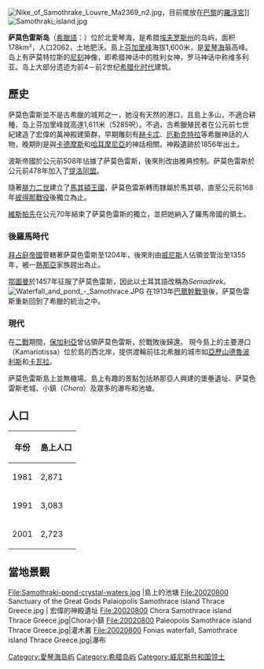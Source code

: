 {{expand|time=2009-07-18T10:44:18+00:00}}
{{unreferenced|time=2009-07-18T10:44:18+00:00}}
{{Infobox Greek Dimos
 |name = 薩莫色雷斯島
 |name_local = Σαμοθράκη
 |image_map = GR Samotraki.png 
 |image_skyline      = Samothraki - Kamariotissa - 2007.JPG
 |caption_skyline    = 薩莫色雷斯的港口
 |periph = [[東馬其頓-色雷斯|東馬其頓-色雷斯]]
|periphunit         = [[埃夫羅斯州|埃夫羅斯州]]
|pop_municipality   = 2723
|area_municipality  = 178.0
 |population_as_of = 2001年
 |elevation = 
 |lat_deg = 40
 |lat_min = 29
 |lon_deg = 25
 |lon_min = 31
 |postal_code = 680 02
 |area_code = 25510
 |licence = ΕΒ
 |website = [http://www.samothraki.gr www.samothraki.gr]
 |elevation_min      = 0
 |elevation_max      = 1611
}}
[[File:Nike_of_Samothrake_Louvre_Ma2369_n2.jpg|thumb]]，目前擺放在[[巴黎|巴黎]]的[[羅浮宮|羅浮宮]]]] 
[[File:Samothraki_island.jpg|left]] 

'''萨莫色雷斯岛'''（[[希臘語|希臘語]]：'''{{Lang|el|Σαμοθράκη}}'''）位於北愛琴海，是希腊[[埃夫罗斯州|埃夫罗斯州]]的岛屿，面积178km²，人口2062，土地肥沃。島上[[芬加里峰|芬加里峰]]海拔1,600米，是[[爱琴海|爱琴海]]最高峰。岛上有萨莫特拉斯的[[尼刻|尼刻]]神像，即希腊神话中的胜利女神，罗马神话中称维多利亚。岛上大部分遗迹为前4－前2世纪[[希腊化时代|希腊化时代]]建筑。

==歷史==
萨莫色雷斯並不是古希臘的城邦之一，她沒有天然的港口，且島上多山，不適合耕種，岛上芬加里峰就高達1,611米（5285呎）。不過，古希臘殖民者在公元前七世紀建造了宏偉的萬神殿建築群，早期雕刻有[[赫卡忒|赫卡忒]]、[[厄勒克特拉|厄勒克特拉]]等希臘神話的人物，晚期則是與[[卡德摩斯|卡德摩斯]]和[[哈耳摩尼亞|哈耳摩尼亞]]的神話相關。神殿遺跡於1856年出土。

波斯帝國於公元前508年佔據了萨莫色雷斯，後來則改由雅典控制。萨莫色雷斯於公元前478年加入了[[提洛同盟|提洛同盟]]。

隨著[[腓力二世|腓力二世]]建立了[[馬其頓王國|馬其頓王國]]，萨莫色雷斯轉而隸屬於馬其頓，直至公元前168年[[彼得那戰役|彼得那戰役]]後獨立為止。

[[維斯帕先|維斯帕先]]在公元70年結束了萨莫色雷斯的獨立，並把她納入了羅馬帝國的領土。

===後羅馬時代===
[[拜占庭帝國|拜占庭帝國]]管轄著萨莫色雷斯至1204年，後來則由[[威尼斯|威尼斯]]人佔領並管治至1355年，被一[[熱那亞|熱那亞]]家族趕出為止。

[[鄂圖曼|鄂圖曼]]於1457年征服了萨莫色雷斯，因此以土耳其語改稱為''Semadirek''。
[[File:Waterfall_and_pond_-_Samothrace.JPG|thumb]]
在1913年[[巴爾幹戰爭|巴爾幹戰爭]]後，萨莫色雷斯重新回到了希臘的統治之中。

===現代===
在[[二戰|二戰]]期間，[[保加利亞|保加利亞]]曾佔領萨莫色雷斯，於戰敗後歸還。
現今島上的主要港口（Kamariotissa）位於島的西北岸，提供渡輪前往北希臘的城市如[[亞歷山德魯波利斯|亞歷山德魯波利斯]]和[[卡瓦拉|卡瓦拉]]。

萨莫色雷斯島上並無機場。島上有趣的景點包括熱那亞人興建的堡壘遺址、萨莫色雷斯老城、小鎮（''Chora''）及眾多的瀑布和池塘。

==人口==
{| class="wikitable"
|- 
! 年份 !! 島上人口 
|-
| 1981 || 2,871 
|-
| 1991 || 3,083 
|-
| 2001 || 2,723 
|}

== 當地景觀 ==
<gallery>
File:Samothraki-pond-crystal-waters.jpg |島上的池塘
File:20020800 Sanctuary of the Great Gods Palaiopolis Samothrace island Thrace Greece.jpg | 宏偉的神殿遺址
File:20020800 Chora Samothrace island Thrace Greece.jpg|Chora小鎮
File:20020800 Paleopolis Samothrace island Thrace Greece.jpg|灌木叢
File:20020800 Fonias waterfall, Samothrace island Thrace Greece.jpg|瀑布 

</gallery>

{{愛琴海諸島}}
{{威尼斯共和国海外领地}}
{{Authority control}}
{{DEFAULTSORT:Samothrace}}
[[Category:愛琴海岛屿|Category:愛琴海岛屿]]
[[Category:希腊岛屿|Category:希腊岛屿]]
[[Category:威尼斯共和国领土|Category:威尼斯共和国领土]]